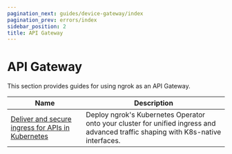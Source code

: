 ```yaml
---
pagination_next: guides/device-gateway/index
pagination_prev: errors/index
sidebar_position: 2
title: API Gateway
---
```


# API Gateway

This section provides guides for using ngrok as an API Gateway.

| Name                                                                | Description                                                                                                                       |
| ------------------------------------------------------------------- | --------------------------------------------------------------------------------------------------------------------------------- |
| [Deliver and secure ingress for APIs in Kubernetes](kubernetes.mdx) | Deploy ngrok's Kubernetes Operator onto your cluster for unified ingress and advanced traffic shaping with K8s-native interfaces. |
